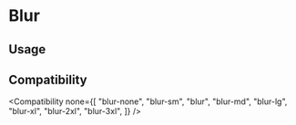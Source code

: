 
# Blur

## Usage

<Usage />

## Compatibility

<Compatibility
  none={[
    "blur-none",
    "blur-sm",
    "blur",
    "blur-md",
    "blur-lg",
    "blur-xl",
    "blur-2xl",
    "blur-3xl",
  ]}
/>
